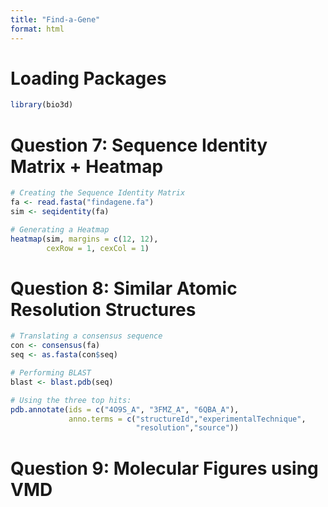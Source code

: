 ```yaml
---
title: "Find-a-Gene"
format: html
---
```


# Loading Packages

```r
library(bio3d)
```

# Question 7: Sequence Identity Matrix + Heatmap 

```r
# Creating the Sequence Identity Matrix
fa <- read.fasta("findagene.fa")
sim <- seqidentity(fa)

# Generating a Heatmap
heatmap(sim, margins = c(12, 12), 
        cexRow = 1, cexCol = 1)
```

# Question 8: Similar Atomic Resolution Structures

```r
# Translating a consensus sequence
con <- consensus(fa)
seq <- as.fasta(con$seq)

# Performing BLAST
blast <- blast.pdb(seq)

# Using the three top hits: 
pdb.annotate(ids = c("4O9S_A", "3FMZ_A", "6QBA_A"),
             anno.terms = c("structureId","experimentalTechnique",
                            "resolution","source"))
```

# Question 9: Molecular Figures using VMD



